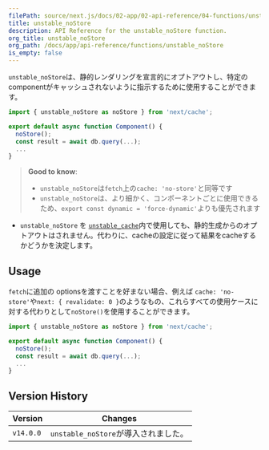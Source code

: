 ```yaml
---
filePath: source/next.js/docs/02-app/02-api-reference/04-functions/unstable_noStore.mdx
title: unstable_noStore
description: API Reference for the unstable_noStore function.
org_title: unstable_noStore
org_path: /docs/app/api-reference/functions/unstable_noStore
is_empty: false
---
```


`unstable_noStore`は、静的レンダリングを宣言的にオプトアウトし、特定のcomponentがキャッシュされないように指示するために使用することができます。

```jsx
import { unstable_noStore as noStore } from 'next/cache';

export default async function Component() {
  noStore();
  const result = await db.query(...);
  ...
}
```

> **Good to know**:
>
> - `unstable_noStore`は`fetch`上の`cache: 'no-store'`と同等です
> - `unstable_noStore`は、より細かく、コンポーネントごとに使用できるため、`export const dynamic = 'force-dynamic'`よりも優先されます

- `unstable_noStore` を [`unstable_cache`](/ja/javascript/next.js/v14/02-app/02-api-reference/04-functions/unstable_cache)内で使用しても、静的生成からのオプトアウトはされません。代わりに、cacheの設定に従って結果をcacheするかどうかを決定します。

## Usage

`fetch`に追加の optionsを渡すことを好まない場合、例えば `cache: 'no-store'`や`next: { revalidate: 0 }`のようなもの、これらすべての使用ケースに対する代わりとして`noStore()`を使用することができます。

```jsx
import { unstable_noStore as noStore } from 'next/cache';

export default async function Component() {
  noStore();
  const result = await db.query(...);
  ...
}
```

## Version History

| Version | Changes |
| --------- | ------------------------------ |
| `v14.0.0` | `unstable_noStore`が導入されました。|
